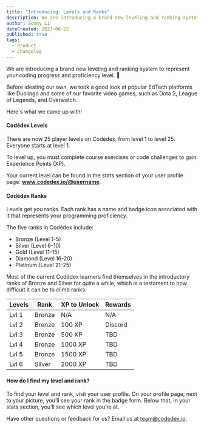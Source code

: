 ```yaml
---
title: "Introducing: Levels and Ranks"
description: We are introducing a brand new leveling and ranking system to represent your coding progress and proficiency level. 👾
author: Sonny Li
dateCreated: 2023-06-22
published: true
tags:
  - Product
  - Changelog
---
```


We are introducing a brand new leveling and ranking system to represent your coding progress and proficiency level. 👾

Before ideating our own, we took a good look at popular EdTech platforms like Duolingo and some of our favorite video games, such as Dota 2, League of Legends, and Overwatch. 

Here's what we came up with!

#### Codédex Levels

There are now 25 player levels on Codédex, from level 1 to level 25. Everyone starts at level 1.

To level up, you must complete course exercises or code challenges to gain Experience Points (XP).

Your current level can be found in the stats section of your user profile page: **www.codedex.io/@username**.

#### Codédex Ranks

Levels get you ranks. Each rank has a name and badge icon associated with it that represents your programming proficiency.

The five ranks in Codédex include:

- Bronze (Level 1-5)
- Silver (Level 6-10)
- Gold (Level 11-15)
- Diamond (Level 16-20)
- Platinum (Level 21-25)

Most of the current Codédex learners find themselves in the introductory ranks of Bronze and Silver for quite a while, which is a testament to how difficult it can be to climb ranks.

| Levels      |  Rank       | XP to Unlock | Rewards |
| ----------- | ----------- | ------------ | ------- |
| Lvl 1       | Bronze      | N/A          | N/A     |
| Lvl 2       | Bronze      | 100 XP       | Discord |
| Lvl 3       | Bronze      | 500 XP       | TBD     |
| Lvl 4       | Bronze      | 1000 XP      | TBD     |
| Lvl 5       | Bronze      | 1500 XP      | TBD     |
| Lvl 6       | Silver      | 2000 XP      | TBD     |

#### How do I find my level and rank?

To find your level and rank, visit your user profile. On your profile page, next to your picture, you’ll see your rank in the badge form. Below that, in your stats section, you’ll see which level you’re at.

Have other questions or feedback for us? Email us at team@codedex.io.
